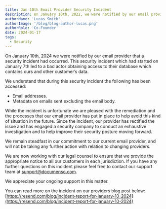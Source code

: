 ```yaml
---
title: Jan 10th Email Provider Security Incident
description: On January 10th, 2022, we were notified by our email provider that they had experienced a security incident.
authorName: 'Lucas Smith'
authorImage: '/blog/blog-author-lucas.png'
authorRole: 'Co-Founder'
date: 2024-01-17
tags:
  - Security
---
```


On January 10th, 2024 we were notified by our email provider that a security incident had occurred. This security incident which had started on January 7th led to a bad actor obtaining access to their database which contains ours and other customer’s data.

We understand that during this security incident the following has been accessed:

- Email addresses.
- Metadata on emails sent excluding the email body.

While the incident is unfortunate we are pleased with the remediation and the processes that our email provider has put in place to help avoid this kind of situation in the future. Since the incident, our provider has rectified the issue and has engaged a security company to conduct an exhaustive investigation and to help improve their security posture moving forward.

We remain steadfast in our commitment to our current email provider, and will not be taking any further action with relation to changing providers.

We are now working with our legal counsel to ensure that we provide the appropriate notice to all our customers in each jurisdiction. If you have any further questions on this incident please feel free to contact our support team at [support@documenso.com](mailto:support@documenso.com).

We appreciate your ongoing support in this matter.

You can read more on the incident on our providers blog post below:
[https://resend.com/blog/incident-report-for-january-10-2024](https://resend.com/blog/incident-report-for-january-10-2024)

